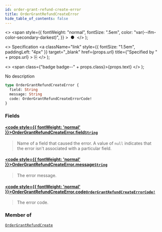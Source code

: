 ```yaml
---
id: order-grant-refund-create-error
title: OrderGrantRefundCreateError
hide_table_of_contents: false
---
```


  <>
    <span
      style={{
        fontWeight: "normal",
        fontSize: ".5em",
        color: "var(--ifm-color-secondary-darkest)",
      }}
    >
      &nbsp;●&nbsp;
    </span>
  </>
);

  <>
    Specification
    <a
      className="link"
      style={{ fontSize: "1.5em", paddingLeft: "4px" }}
      target="\_blank"
      href={props.url}
      title={"Specified by " + props.url}
    >
      ⎘
    </a>
  </>
);

  <>
    <span class={"badge badge--" + props.class}>{props.text}</span>
  </>
);

No description

```graphql
type OrderGrantRefundCreateError {
  field: String
  message: String
  code: OrderGrantRefundCreateErrorCode!
}
```

### Fields

#### [<code style={{ fontWeight: 'normal' }}>OrderGrantRefundCreateError.<b>field</b></code>](#)<Bullet />[`String`](../../api-reference/scalars/string) <Badge class="secondary" text="scalar"/>

> Name of a field that caused the error. A value of `null` indicates that the error isn't associated with a particular field.

#### [<code style={{ fontWeight: 'normal' }}>OrderGrantRefundCreateError.<b>message</b></code>](#)<Bullet />[`String`](../../api-reference/scalars/string) <Badge class="secondary" text="scalar"/>

> The error message.

#### [<code style={{ fontWeight: 'normal' }}>OrderGrantRefundCreateError.<b>code</b></code>](#)<Bullet />[`OrderGrantRefundCreateErrorCode!`](../../api-reference/enums/order-grant-refund-create-error-code) <Badge class="secondary" text="non-null"/> <Badge class="secondary" text="enum"/>

> The error code.

### Member of

[`OrderGrantRefundCreate`](../../api-reference/objects/order-grant-refund-create) <Badge class="secondary" text="object"/>
